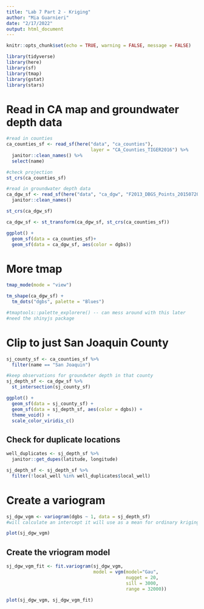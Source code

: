 ```yaml
---
title: "Lab 7 Part 2 - Kriging"
author: "Mia Guarnieri"
date: "2/17/2022"
output: html_document
---
```


```r
knitr::opts_chunk$set(echo = TRUE, warning = FALSE, message = FALSE)

library(tidyverse)
library(here)
library(sf)
library(tmap)
library(gstat)
library(stars)
```

# Read in CA map and groundwater depth data

```r
#read in counties
ca_counties_sf <- read_sf(here("data", "ca_counties"), 
                               layer = "CA_Counties_TIGER2016") %>% 
  janitor::clean_names() %>% 
  select(name)

#check projection
st_crs(ca_counties_sf)

#read in groundwater depth data
ca_dgw_sf <- read_sf(here("data", "ca_dgw", "F2013_DBGS_Points_20150720_093252.gpkg")) %>% 
  janitor::clean_names()

st_crs(ca_dgw_sf)

ca_dgw_sf <- st_transform(ca_dgw_sf, st_crs(ca_counties_sf))

ggplot() +
  geom_sf(data = ca_counties_sf)+
  geom_sf(data = ca_dgw_sf, aes(color = dgbs))
```

# More tmap

```r
tmap_mode(mode = "view")

tm_shape(ca_dgw_sf) +
  tm_dots("dgbs", palette = "Blues")

#tmaptools::palette_explorere() -- can mess around with this later
#need the shinyjs package
```

# Clip to just San Joaquin County

```r
sj_county_sf <- ca_counties_sf %>% 
  filter(name == "San Joaquin")

#keep observations for groundwter depth in that county
sj_depth_sf <- ca_dgw_sf %>% 
  st_intersection(sj_county_sf)

ggplot() +
  geom_sf(data = sj_county_sf) +
  geom_sf(data = sj_depth_sf, aes(color = dgbs)) +
  theme_void() +
  scale_color_viridis_c()
```
## Check for duplicate locations

```r
well_duplicates <- sj_depth_sf %>% 
  janitor::get_dupes(latitude, longitude)

sj_depth_sf <- sj_depth_sf %>% 
  filter(!local_well %in% well_duplicates$local_well)
```

# Create a variogram

```r
sj_dgw_vgm <- variogram(dgbs ~ 1, data = sj_depth_sf) 
#will calculate an intercept it will use as a mean for ordinary kriging

plot(sj_dgw_vgm)
```

## Create the vriogram model

```r
sj_dgw_vgm_fit <- fit.variogram(sj_dgw_vgm,
                                model = vgm(model="Gau",
                                            nugget = 20,
                                            sill = 3000,
                                            range = 32000))

plot(sj_dgw_vgm, sj_dgw_vgm_fit)
```















